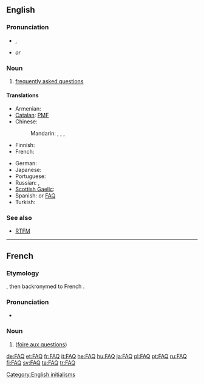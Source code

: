 {{selfref|For the Wiktionary FAQ, see [[Help:FAQ]].}}
==English==

===Pronunciation===
* {{a|UK|US}} {{IPA|/ɛf.eɪ.kjuː/|/fæk/}}, {{SAMPA|/Ef.eI.jku:/|/f{k/}}
* {{rhymes|uː}} ''or'' {{rhymes|æk}}

===Noun===
{{wikipedia}}
{{en-noun}}

# [[frequently asked questions]]

====Translations====
{{trans-top|acronym for Frequently Asked Questions}}
* Armenian: {{t-|hy|ՀՏՀ|tr=HTH}}
* [[Catalan]]: [[PMF]]
* Chinese:
*: Mandarin: {{t|cmn|常見問題|sc=Hani}}, {{t-|cmn|常见问题|tr=chángjiàn wèntí|sc=Hani}}, {{t|cmn|問答集|sc=Hani}}, {{t-|cmn|问答集|tr=wèndájí|sc=Hani}}
* Finnish: {{t|fi|UKK}}
* French: {{t+|fr|FAQ}}
{{trans-mid}}
* German: {{t+|de|FAQ|p}}
* Japanese: {{t|ja|よくあるご質問|tr=yoku aru go-shitsumon}}
* Portuguese: {{t|pt|FAQ|m}}
* Russian: {{t|ru|ЧаВо|m|p|tr=ČaVó}}, {{t|ru|часто задаваемые вопросы|tr=částo zadavájemyje voprósy}}
* [[Scottish Gaelic]]: {{t-|gd|CÀBHA|xs=Scottish Gaelic}}
* Spanish: {{t-|es|PUF|f|p}} or [[FAQ]]
* Turkish: {{t+|tr|SSS}}
{{trans-bottom}}

===See also===
* [[RTFM]]

[[Category:English initialisms]]

----

==French==

===Etymology===
{{etyl|en|fr}} {{term|FAQ|lang=en}}, then backronymed to French {{term|foire aux questions|lang=fr}}.

===Pronunciation===
* {{IPA|/ɛ.fa.ky/|lang=fr}}

===Noun===
{{fr-noun-inv|f}}

# {{l|en|FAQ}} ([[foire aux questions]])

[[de:FAQ]]
[[et:FAQ]]
[[fr:FAQ]]
[[it:FAQ]]
[[he:FAQ]]
[[hu:FAQ]]
[[ja:FAQ]]
[[pl:FAQ]]
[[pt:FAQ]]
[[ru:FAQ]]
[[fi:FAQ]]
[[sv:FAQ]]
[[ta:FAQ]]
[[tr:FAQ]]
